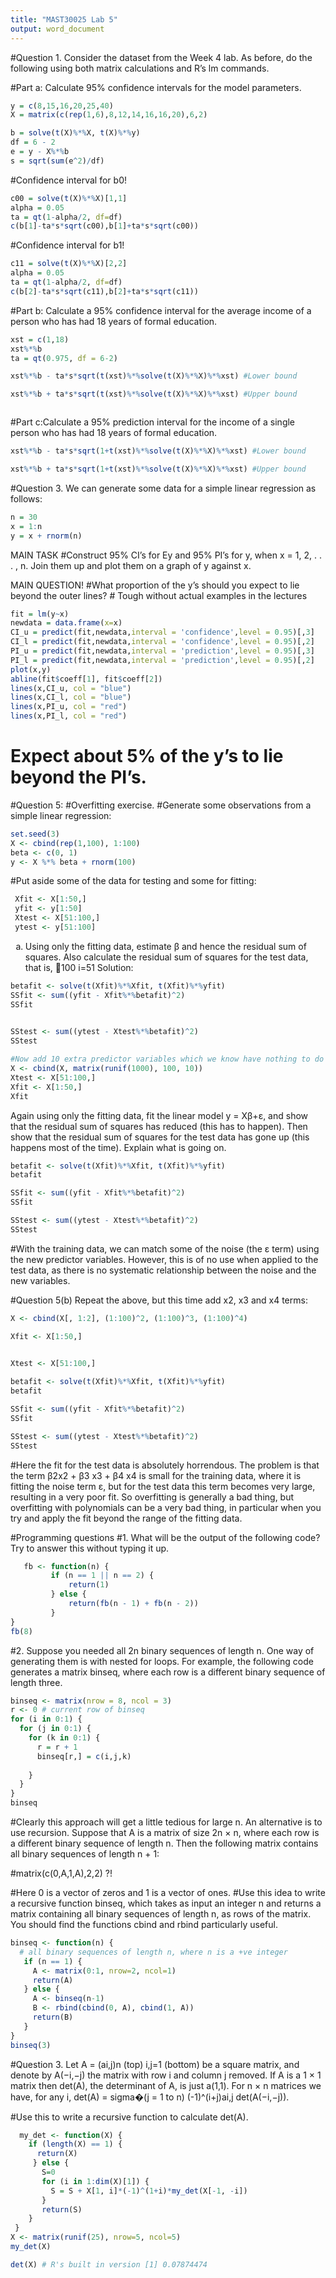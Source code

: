 ```yaml
---
title: "MAST30025 Lab 5"
output: word_document
---
```

#Question 1. Consider the dataset from the Week 4 lab. As before, do the following using both matrix calculations and R’s lm commands.


#Part a: Calculate 95% confidence intervals for the model parameters.
```r
y = c(8,15,16,20,25,40)
X = matrix(c(rep(1,6),8,12,14,16,16,20),6,2)

```

```r
b = solve(t(X)%*%X, t(X)%*%y)
df = 6 - 2
e = y - X%*%b
s = sqrt(sum(e^2)/df)

```

#Confidence interval for b0!
```r

c00 = solve(t(X)%*%X)[1,1]
alpha = 0.05
ta = qt(1-alpha/2, df=df)
c(b[1]-ta*s*sqrt(c00),b[1]+ta*s*sqrt(c00))

```



#Confidence interval for b1!
```r
c11 = solve(t(X)%*%X)[2,2]
alpha = 0.05
ta = qt(1-alpha/2, df=df)
c(b[2]-ta*s*sqrt(c11),b[2]+ta*s*sqrt(c11))

```


#Part b: Calculate a 95% confidence interval for the average income of a person who has had 18 years of formal education.
```r
xst = c(1,18)
xst%*%b
ta = qt(0.975, df = 6-2)
```


```r
xst%*%b - ta*s*sqrt(t(xst)%*%solve(t(X)%*%X)%*%xst) #Lower bound

xst%*%b + ta*s*sqrt(t(xst)%*%solve(t(X)%*%X)%*%xst) #Upper bound



```




#Part c:Calculate a 95% prediction interval for the income of a single person who has had 18 years of formal education.
```r
xst%*%b - ta*s*sqrt(1+t(xst)%*%solve(t(X)%*%X)%*%xst) #Lower bound

xst%*%b + ta*s*sqrt(1+t(xst)%*%solve(t(X)%*%X)%*%xst) #Upper bound
```


#Question 3. We can generate some data for a simple linear regression as follows:
```r
n = 30
x = 1:n
y = x + rnorm(n)
```
MAIN TASK
#Construct 95% CI’s for Ey and 95% PI’s for y, when x = 1, 2, . . . , n. Join them up and plot them on a graph of y against x.



MAIN QUESTION!
#What proportion of the y’s should you expect to lie beyond the outer lines?
# Tough without actual examples in the lectures
```r
fit = lm(y~x)
newdata = data.frame(x=x)
CI_u = predict(fit,newdata,interval = 'confidence',level = 0.95)[,3]
CI_l = predict(fit,newdata,interval = 'confidence',level = 0.95)[,2]
PI_u = predict(fit,newdata,interval = 'prediction',level = 0.95)[,3]
PI_l = predict(fit,newdata,interval = 'prediction',level = 0.95)[,2]
plot(x,y)
abline(fit$coeff[1], fit$coeff[2])
lines(x,CI_u, col = "blue")
lines(x,CI_l, col = "blue")
lines(x,PI_u, col = "red")
lines(x,PI_l, col = "red")

```
# Expect about 5% of the y's to lie beyond the PI's.

#Question 5:
#Overfitting exercise.
#Generate some observations from a simple linear regression:
```r
set.seed(3)
X <- cbind(rep(1,100), 1:100)
beta <- c(0, 1)
y <- X %*% beta + rnorm(100)


```



#Put aside some of the data for testing and some for fitting:
```r
 Xfit <- X[1:50,]
 yfit <- y[1:50]
 Xtest <- X[51:100,]
 ytest <- y[51:100]
```

(a) Using only the fitting data, estimate β and hence the residual sum of squares. Also calculate
the residual sum of squares for the test data, that is, 􏰆100 i=51
Solution:
```r
betafit <- solve(t(Xfit)%*%Xfit, t(Xfit)%*%yfit)
SSfit <- sum((yfit - Xfit%*%betafit)^2) 
SSfit
 
```


```r

SStest <- sum((ytest - Xtest%*%betafit)^2)
SStest
```

```r

#Now add 10 extra predictor variables which we know have nothing to do with the response:
X <- cbind(X, matrix(runif(1000), 100, 10))
Xtest <- X[51:100,]
Xfit <- X[1:50,]
Xfit
```



Again using only the fitting data, fit the linear model y = Xβ+ε, and show that the residual sum of squares has reduced (this has to happen). Then show that the residual sum of squares for the test data has gone up (this happens most of the time).
Explain what is going on.


```r
betafit <- solve(t(Xfit)%*%Xfit, t(Xfit)%*%yfit) 
betafit
```



```r
SSfit <- sum((yfit - Xfit%*%betafit)^2)
SSfit

```



```r
SStest <- sum((ytest - Xtest%*%betafit)^2) 
SStest
```


#With the training data, we can match some of the noise (the ε term) using the new predictor variables. However, this is of no use when applied to the test data, as there is no systematic relationship between the noise and the new variables.


#Question 5(b) Repeat the above, but this time add x2, x3 and x4 terms:

```r
X <- cbind(X[, 1:2], (1:100)^2, (1:100)^3, (1:100)^4)
```


```r
Xfit <- X[1:50,]
 
```


```r
Xtest <- X[51:100,]
```

```r
betafit <- solve(t(Xfit)%*%Xfit, t(Xfit)%*%yfit) 
betafit
```

```r
SSfit <- sum((yfit - Xfit%*%betafit)^2)
SSfit
```
```r
SStest <- sum((ytest - Xtest%*%betafit)^2)
SStest
```
#Here the fit for the test data is absolutely horrendous. The problem is that the term β2x2 + β3 x3 + β4 x4 is small for the training data, where it is fitting the noise term ε, but for the test data this term becomes very large, resulting in a very poor fit. So overfitting is generally a bad thing, but overfitting with polynomials can be a very bad thing, in particular when you try and apply the fit beyond the range of the fitting data.





#Programming questions
#1. What will be the output of the following code? Try to answer this without typing it up.


```r
   fb <- function(n) {
         if (n == 1 || n == 2) {
             return(1)
         } else {
             return(fb(n - 1) + fb(n - 2))
         }
} 
fb(8)
```


#2. Suppose you needed all 2n binary sequences of length n. One way of generating them is with nested for loops. For example, the following code generates a matrix binseq, where each row is a different binary sequence of length three.
```r
binseq <- matrix(nrow = 8, ncol = 3)
r <- 0 # current row of binseq
for (i in 0:1) {
  for (j in 0:1) {
    for (k in 0:1) {
      r = r + 1
      binseq[r,] = c(i,j,k)
    
    }
  }
}
binseq

```
#Clearly this approach will get a little tedious for large n. An alternative is to use recursion. Suppose that A is a matrix of size 2n × n, where each row is a different binary sequence of length n. Then the following matrix contains all binary sequences of length n + 1:

#matrix(c(0,A,1,A),2,2) ?!

#Here 0 is a vector of zeros and 1 is a vector of ones.
#Use this idea to write a recursive function binseq, which takes as input an integer n and returns a matrix containing all binary sequences of length n, as rows of the matrix. You should find the functions cbind and rbind particularly useful.



```r

binseq <- function(n) {
  # all binary sequences of length n, where n is a +ve integer
   if (n == 1) {
     A <- matrix(0:1, nrow=2, ncol=1)
     return(A)
   } else {
     A <- binseq(n-1)
     B <- rbind(cbind(0, A), cbind(1, A))
     return(B)
   }
}
binseq(3)
```


#Question 3. Let A = (ai,j)n (top) i,j=1 (bottom) be a square matrix, and denote by A(−i,−j) the matrix with row i and column j removed. If A is a 1 × 1 matrix then det(A), the determinant of A, is just a(1,1). For n × n matrices we have, for any i,
det(A) = sigma�(j = 1 to n) (-1)^(i+j)ai,j det(A(−i,−j)).


#Use this to write a recursive function to calculate det(A).

```r
  my_det <- function(X) {
    if (length(X) == 1) {
      return(X)
     } else {
       S=0
       for (i in 1:dim(X)[1]) {
         S = S + X[1, i]*(-1)^(1+i)*my_det(X[-1, -i])
       }
       return(S)
    }
 }
X <- matrix(runif(25), nrow=5, ncol=5) 
my_det(X)
```


```r
det(X) # R's built in version [1] 0.07874474
```



